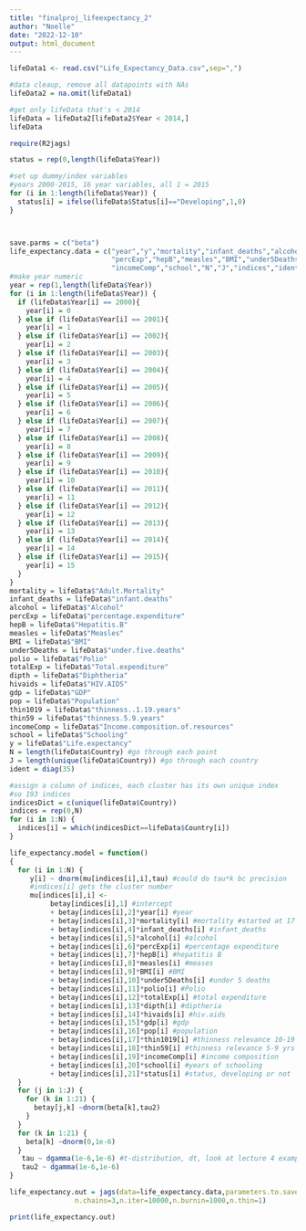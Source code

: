 ```yaml
---
title: "finalproj_lifeexpectancy_2"
author: "Noelle"
date: "2022-12-10"
output: html_document
---
```


```r
lifeData1 <- read.csv("Life_Expectancy_Data.csv",sep=",")

#data cleaup, remove all datapoints with NAs
lifeData2 = na.omit(lifeData1)

#get only lifeData that's < 2014
lifeData = lifeData2[lifeData2$Year < 2014,]
lifeData
```


```r
require(R2jags)

status = rep(0,length(lifeData$Year))

#set up dummy/index variables
#years 2000-2015, 16 year variables, all 1 = 2015
for (i in 1:length(lifeData$Year)) {
  status[i] = ifelse(lifeData$Status[i]=="Developing",1,0)
}



save.parms = c("beta")
life_expectancy.data = c("year","y","mortality","infant_deaths","alcohol", "status",
                         "percExp","hepB","measles","BMI","under5Deaths","polio","totalExp","dipth","hivaids","gdp","pop","thin1019","thin59",
                         "incomeComp","school","N","J","indices","ident")
#make year numeric
year = rep(1,length(lifeData$Year))
for (i in 1:length(lifeData$Year)) {
  if (lifeData$Year[i] == 2000){
    year[i] = 0
  } else if (lifeData$Year[i] == 2001){
    year[i] = 1
  } else if (lifeData$Year[i] == 2002){
    year[i] = 2
  } else if (lifeData$Year[i] == 2003){
    year[i] = 3
  } else if (lifeData$Year[i] == 2004){
    year[i] = 4
  } else if (lifeData$Year[i] == 2005){
    year[i] = 5
  } else if (lifeData$Year[i] == 2006){
    year[i] = 6
  } else if (lifeData$Year[i] == 2007){
    year[i] = 7
  } else if (lifeData$Year[i] == 2008){
    year[i] = 8
  } else if (lifeData$Year[i] == 2009){
    year[i] = 9
  } else if (lifeData$Year[i] == 2010){
    year[i] = 10
  } else if (lifeData$Year[i] == 2011){
    year[i] = 11
  } else if (lifeData$Year[i] == 2012){
    year[i] = 12
  } else if (lifeData$Year[i] == 2013){
    year[i] = 13
  } else if (lifeData$Year[i] == 2014){
    year[i] = 14
  } else if (lifeData$Year[i] == 2015){
    year[i] = 15
  }
}
mortality = lifeData$"Adult.Mortality"
infant_deaths = lifeData$"infant.deaths"
alcohol = lifeData$"Alcohol"
percExp = lifeData$"percentage.expenditure"
hepB = lifeData$"Hepatitis.B"
measles = lifeData$"Measles"
BMI = lifeData$"BMI"
under5Deaths = lifeData$"under.five.deaths"
polio = lifeData$"Polio"
totalExp = lifeData$"Total.expenditure"
dipth = lifeData$"Diphtheria"
hivaids = lifeData$"HIV.AIDS"
gdp = lifeData$"GDP"
pop = lifeData$"Population"
thin1019 = lifeData$"thinness..1.19.years"
thin59 = lifeData$"thinness.5.9.years"
incomeComp = lifeData$"Income.composition.of.resources"
school = lifeData$"Schooling"
y = lifeData$"Life.expectancy"
N = length(lifeData$Country) #go through each point
J = length(unique(lifeData$Country)) #go through each country
ident = diag(35)


```

```r
#assign a column of indices, each cluster has its own unique index
#so 193 indices
indicesDict = c(unique(lifeData$Country))
indices = rep(0,N)
for (i in 1:N) {
  indices[i] = which(indicesDict==lifeData$Country[i])
}
```

```r
life_expectancy.model = function()
{
  for (i in 1:N) {
     y[i] ~ dnorm(mu[indices[i],i],tau) #could do tau*k bc precision
     #indices[i] gets the cluster number
     mu[indices[i],i] <- 
          betay[indices[i],1] #intercept
          + betay[indices[i],2]*year[i] #year
          + betay[indices[i],3]*mortality[i] #mortality #started at 17
          + betay[indices[i],4]*infant_deaths[i] #infant_deaths
          + betay[indices[i],5]*alcohol[i] #alcohol
          + betay[indices[i],6]*percExp[i] #percentage expenditure
          + betay[indices[i],7]*hepB[i] #hepatitis B
          + betay[indices[i],8]*measles[i] #meases
          + betay[indices[i],9]*BMI[i] #BMI
          + betay[indices[i],10]*under5Deaths[i] #under 5 deaths
          + betay[indices[i],11]*polio[i] #Polio
          + betay[indices[i],12]*totalExp[i] #total expenditure
          + betay[indices[i],13]*dipth[i] #diptheria
          + betay[indices[i],14]*hivaids[i] #hiv.aids
          + betay[indices[i],15]*gdp[i] #gdp
          + betay[indices[i],16]*pop[i] #population
          + betay[indices[i],17]*thin1019[i] #thinness relevance 10-19 yrs old
          + betay[indices[i],18]*thin59[i] #thinness relevance 5-9 yrs old
          + betay[indices[i],19]*incomeComp[i] #income composition
          + betay[indices[i],20]*school[i] #years of schooling
          + betay[indices[i],21]*status[i] #status, developing or not
  }
  for (j in 1:J) {
    for (k in 1:21) {
      betay[j,k] ~dnorm(beta[k],tau2)
    }
  }      
  for (k in 1:21) {
    beta[k] ~dnorm(0,1e-6)
  }
   tau ~ dgamma(1e-6,1e-6) #t-distribution, dt, look at lecture 4 example 3
   tau2 ~ dgamma(1e-6,1e-6)
}
```

```r
life_expectancy.out = jags(data=life_expectancy.data,parameters.to.save=save.parms,model.file=life_expectancy.model,
                n.chains=3,n.iter=10000,n.burnin=1000,n.thin=1)
```

```r
print(life_expectancy.out)
```

```r

```

